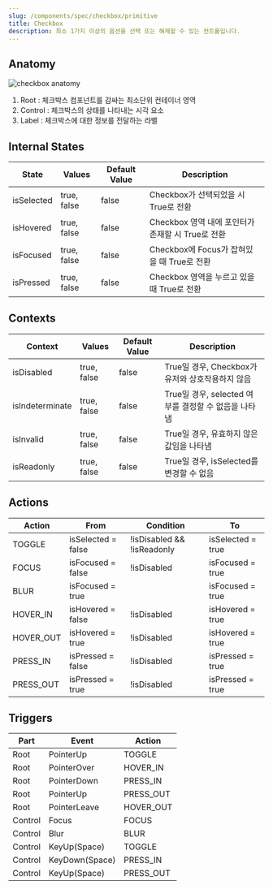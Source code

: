 ```yaml
---
slug: /components/spec/checkbox/primitive
title: Checkbox
description: 최소 1가지 이상의 옵션을 선택 또는 해제할 수 있는 컨트롤입니다.
---
```


## Anatomy

![checkbox anatomy](./checkbox-anatomy.png)

1. Root : 체크박스 컴포넌트를 감싸는 최소단위 컨테이너 영역
2. Control : 체크박스의 상태를 나타내는 시각 요소
3. Label : 체크박스에 대한 정보를 전달하는 라벨

## Internal States

| State      | Values      | Default Value | Description                                       |
| ---------- | ----------- | ------------- | ------------------------------------------------- |
| isSelected | true, false | false         | Checkbox가 선택되었을 시 True로 전환              |
| isHovered  | true, false | false         | Checkbox 영역 내에 포인터가 존재할 시 True로 전환 |
| isFocused  | true, false | false         | Checkbox에 Focus가 잡혀있을 때 True로 전환        |
| isPressed  | true, false | false         | Checkbox 영역을 누르고 있을 때 True로 전환        |

## Contexts

| Context         | Values      | Default Value | Description                                          |
| --------------- | ----------- | ------------- | ---------------------------------------------------- |
| isDisabled      | true, false | false         | True일 경우, Checkbox가 유저와 상호작용하지 않음     |
| isIndeterminate | true, false | false         | True일 경우, selected 여부를 결정할 수 없음을 나타냄 |
| isInvalid       | true, false | false         | True일 경우, 유효하지 않은 값임을 나타냄             |
| isReadonly      | true, false | false         | True일 경우, isSelected를 변경할 수 없음             |

## Actions

| Action    | From               | Condition                  | To                |
| --------- | ------------------ | -------------------------- | ----------------- |
| TOGGLE    | isSelected = false | !isDisabled && !isReadonly | isSelected = true |
| FOCUS     | isFocused = false  | !isDisabled                | isFocused = true  |
| BLUR      | isFocused = true   |                            | isFocused = true  |
| HOVER_IN  | isHovered = false  | !isDisabled                | isHovered = true  |
| HOVER_OUT | isHovered = true   | !isDisabled                | isHovered = true  |
| PRESS_IN  | isPressed = false  | !isDisabled                | isPressed = true  |
| PRESS_OUT | isPressed = true   | !isDisabled                | isPressed = true  |

## Triggers

| Part    | Event          | Action    |
| ------- | -------------- | --------- |
| Root    | PointerUp      | TOGGLE    |
| Root    | PointerOver    | HOVER_IN  |
| Root    | PointerDown    | PRESS_IN  |
| Root    | PointerUp      | PRESS_OUT |
| Root    | PointerLeave   | HOVER_OUT |
| Control | Focus          | FOCUS     |
| Control | Blur           | BLUR      |
| Control | KeyUp(Space)   | TOGGLE    |
| Control | KeyDown(Space) | PRESS_IN  |
| Control | KeyUp(Space)   | PRESS_OUT |
